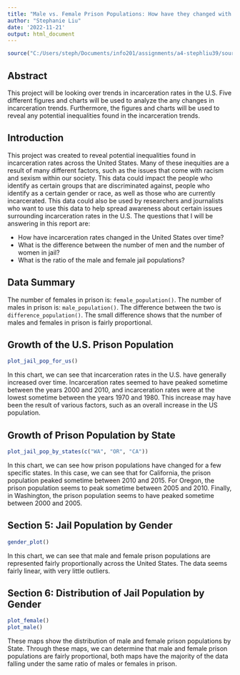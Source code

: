 ```yaml
---
title: "Male vs. Female Prison Populations: How have they changed with incarceration rates in the U.S.?"
author: "Stephanie Liu"
date: '2022-11-21'
output: html_document
---
```


```r
source("C:/Users/steph/Documents/info201/assignments/a4-stephliu39/source/analysis.R")
```

## Abstract 

This project will be looking over trends in incarceration rates in the U.S. Five different figures and charts will be used to analyze the any changes in incarceration trends. Furthermore, the figures and charts will be used to reveal any potential inequalities found in the incarceration trends.

## Introduction 

This project was created to reveal potential inequalities found in incarceration rates across the United States. Many of these inequities are a result of many different factors, such as the issues that come with racism and sexism within our society. This data could impact the people who identify as certain groups that are discriminated against, people who identify as a certain gender or race, as well as those who are currently incarcerated. This data could also be used by researchers and journalists who want to use this data to help spread awareness about certain issues surrounding incarceration rates in the U.S. The questions that I will be answering in this report are:

- How have incarceration rates changed in the United States over time?
- What is the difference between the number of men and the number of women in jail?
- What is the ratio of the male and female jail populations?

## Data Summary 
The number of females in prison is: `female_population()`. The number of males in prison is: `male_population()`. The difference between the two is `difference_population()`. The small difference shows that the number of males and females in prison is fairly proportional.

## Growth of the U.S. Prison Population

```r
plot_jail_pop_for_us()
```

In this chart, we can see that incarceration rates in the U.S. have generally increased over time. Incarceration rates seemed to have peaked sometime between the years 2000 and 2010, and incarceration rates were at the lowest sometime between the years 1970 and 1980. This increase may have been the result of various factors, such as an overall increase in the US population.

## Growth of Prison Population by State

```r
plot_jail_pop_by_states(c("WA", "OR", "CA"))
```

In this chart, we can see how prison populations have changed for a few specific states. In this case, we can see that for California, the prison population peaked sometime between 2010 and 2015. For Oregon, the prison population seems to peak sometime between 2005 and 2010. Finally, in Washington, the prison population seems to have peaked sometime between 2000 and 2005.

## Section 5: Jail Population by Gender

```r
gender_plot()
```

In this chart, we can see that male and female prison populations are represented fairly proportionally across the United States. The data seems fairly linear, with very little outliers. 

## Section 6: Distribution of Jail Population by Gender

```r
plot_female()
plot_male()
```

These maps show the distribution of male and female prison populations by State. Through these maps, we can determine that male and female prison populations are fairly proportional, both maps have the majority of the data falling under the same ratio of males or females in prison.






